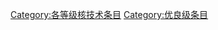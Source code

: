 {{catmore1|[[Wikipedia:核技术专题|Wikipedia:核技术专题]]}}
{{Articles by Quality|topic=核技術|project=核技術|format=TOC}}
{{Wikipedia category}}
{{emptycat}}

[[Category:各等级核技术条目|Category:各等级核技术条目]]
[[Category:优良级条目|Category:优良级条目]]